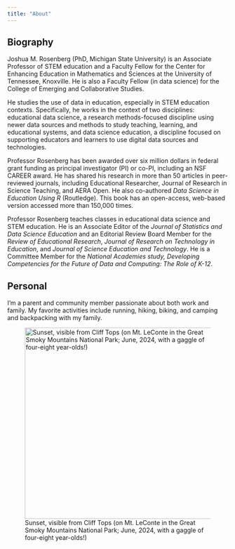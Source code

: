 ```yaml
---
title: "About"
---
```


## Biography

Joshua M. Rosenberg (PhD, Michigan State University) is an Associate Professor of STEM education and a Faculty Fellow for the Center for Enhancing Education in Mathematics and Sciences at the University of Tennessee, Knoxville. He is also a Faculty Fellow (in data science) for the College of Emerging and Collaborative Studies.

He studies the use of data in education, especially in STEM education contexts. Specifically, he works in the context of two disciplines: educational data science, a research methods-focused discipline using newer data sources and methods to study teaching, learning, and educational systems, and data science education, a discipline focused on supporting educators and learners to use digital data sources and technologies.

Professor Rosenberg has been awarded over six million dollars in federal grant funding as principal investigator (PI) or co-PI, including an NSF CAREER award. He has shared his research in more than 50 articles in peer-reviewed journals, including Educational Researcher, Journal of Research in Science Teaching, and AERA Open. He also co-authored *Data Science in Education Using R* (Routledge). This book has an open-access, web-based version accessed more than 150,000 times.

Professor Rosenberg teaches classes in educational data science and STEM education. He is an Associate Editor of the *Journal of Statistics and Data Science Education* and an Editorial Review Board Member for the *Review of Educational Research*, *Journal of Research on Technology in Education*, and *Journal of Science Education and Technology*. He is a Committee Member for the *National Academies study, Developing Competencies for the Future of Data and Computing: The Role of K-12*.

## Personal

I'm a parent and community member passionate about both work and family. My favorite activities include running, hiking, biking, and camping and backpacking with my family.

![Sunset, visible from Cliff Tops (on Mt. LeConte in the Great Smoky Mountains National Park; June, 2024, with a gaggle of four-eight year-olds!)](images/IMG_3013.JPG){fig-alt="smokies sunset" fig-align="center" width="436"}
